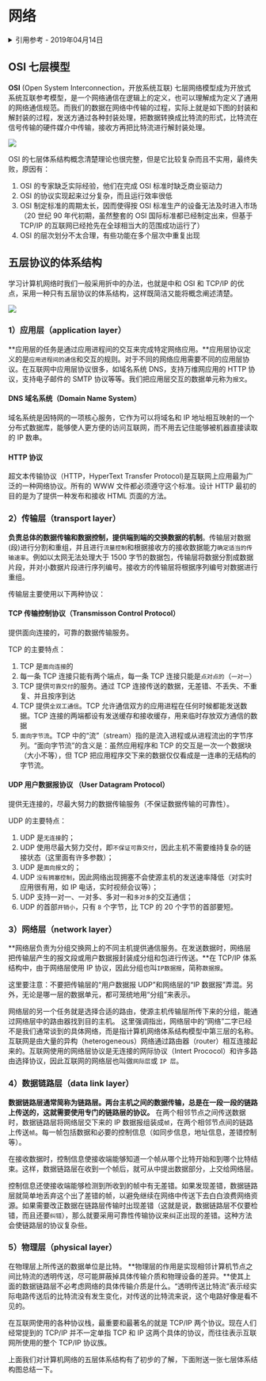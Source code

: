 # 网络

<details>
<summary>引用参考 - 2019年04月14日</summary>

- [OSI 与 TCP/IP 各层的结构与功能，都有哪些协议](https://juejin.im/post/5ac04e8e6fb9a028dd4e5ca5)
- [漫谈网络通信——从 OSI 网络模型到 TCP/IP 协议族](https://juejin.im/entry/584f9c04b123db00662890de)

</details>

## OSI 七层模型

**OSI** (Open System Interconnection，开放系统互联) 七层网络模型成为开放式系统互联参考模型，是一个网络通信在逻辑上的定义，也可以理解成为定义了通用的网络通信规范。而我们的数据在网络中传输的过程，实际上就是如下图的封装和解封装的过程，发送方通过各种封装处理，把数据转换成比特流的形式，比特流在信号传输的硬件媒介中传输，接收方再把比特流进行解封装处理。

![](img/osi-process.jpg)

OSI 的七层体系结构概念清楚理论也很完整，但是它比较复杂而且不实用，最终失败，原因有：

1. OSI 的专家缺乏实际经验，他们在完成 OSI 标准时缺乏商业驱动力
2. OSI 的协议实现起来过分复杂，而且运行效率很低
3. OSI 制定标准的周期太长，因而使得按 OSI 标准生产的设备无法及时进入市场（20 世纪 90 年代初期，虽然整套的 OSI 国际标准都已经制定出来，但基于 TCP/IP 的互联网已经抢先在全球相当大的范围成功运行了）
4. OSI 的层次划分不太合理，有些功能在多个层次中重复出现

## 五层协议的体系结构

学习计算机网络时我们一般采用折中的办法，也就是中和 OSI 和 TCP/IP 的优点，采用一种只有五层协议的体系结构，这样既简洁又能将概念阐述清楚。

![](img/osi-tcpip.png)

### 1）应用层（application layer）

**应用层的任务是通过应用进程间的交互来完成特定网络应用。**应用层协议定义的是`应用进程间的通信`和交互的规则。对于不同的网络应用需要不同的应用层协议。在互联网中应用层协议很多，如域名系统 DNS，支持万维网应用的 HTTP 协议，支持电子邮件的 SMTP 协议等等。我们把应用层交互的数据单元称为`报文`。

#### DNS 域名系统（Domain Name System）

域名系统是因特网的一项核心服务，它作为可以将域名和 IP 地址相互映射的一个分布式数据库，能够使人更方便的访问互联网，而不用去记住能够被机器直接读取的 IP 数串。

#### HTTP 协议

超文本传输协议（HTTP，HyperText Transfer Protocol)是互联网上应用最为广泛的一种网络协议。所有的 WWW 文件都必须遵守这个标准。设计 HTTP 最初的目的是为了提供一种发布和接收 HTML 页面的方法。

### 2）传输层（transport layer）

**负责总体的数据传输和数据控制，提供端到端的交换数据的机制**。传输层对数据(段)进行分割和重组，并且进行`流量控制`和根据接收方的接收数据能力`确定适当的传输速率`。例如以太网无法处理大于 1500 字节的数据包，传输层将数据分割成数据片段，并对小数据片段进行序列编号。接收方的传输层将根据序列编号对数据进行重组。

传输层主要使用以下两种协议：

#### TCP 传输控制协议（Transmisson Control Protocol）

提供面向连接的，可靠的数据传输服务。

TCP 的主要特点：

1. TCP 是`面向连接`的
2. 每一条 TCP 连接只能有两个端点，每一条 TCP 连接只能是`点对点的`（`一对一`）
3. TCP 提供`可靠交付`的服务。通过 TCP 连接传送的数据，无差错、不丢失、不重复、并且按序到达
4. TCP 提供`全双工通信`。TCP 允许通信双方的应用进程在任何时候都能发送数据。TCP 连接的两端都设有发送缓存和接收缓存，用来临时存放双方通信的数据
5. `面向字节流`。TCP 中的“流”（stream）指的是流入进程或从进程流出的字节序列。“面向字节流”的含义是：虽然应用程序和 TCP 的交互是一次一个数据块（大小不等），但 TCP 把应用程序交下来的数据仅仅看成是一连串的无结构的字节流。

#### UDP 用户数据报协议 （User Datagram Protocol）

提供无连接的，尽最大努力的数据传输服务（不保证数据传输的可靠性）。

UDP 的主要特点：

1. UDP 是`无连接`的；
2. UDP 使用尽最大努力交付，即`不保证可靠交付`，因此主机不需要维持复杂的链接状态（这里面有许多参数）；
3. UDP 是`面向报文`的；
4. UDP `没有拥塞控制`，因此网络出现拥塞不会使源主机的发送速率降低（对实时应用很有用，如 IP 电话，实时视频会议等）；
5. UDP 支持一对一、一对多、多对一和`多对多`的交互通信；
6. UDP 的首部`开销小`，只有 `8` 个字节，比 TCP 的 20 个字节的首部要短。

### 3）网络层（network layer）

**网络层负责为分组交换网上的不同主机提供通信服务。在发送数据时，网络层把传输层产生的报文段或用户数据报封装成分组和包进行传送。**在 TCP/IP 体系结构中，由于网络层使用 IP 协议，因此分组也叫`IP数据报`，简称`数据报`。

这里要注意：不要把传输层的“用户数据报 UDP”和网络层的“IP 数据报”弄混。另外，无论是哪一层的数据单元，都可笼统地用“分组”来表示。

网络层的另一个任务就是选择合适的路由，使源主机传输层所传下来的分组，能通过网络层中的路由器找到目的主机。
这里强调指出，网络层中的“网络”二字已经不是我们通常谈到的具体网络，而是指计算机网络体系结构模型中第三层的名称。
互联网是由大量的异构（heterogeneous）网络通过路由器（router）相互连接起来的。互联网使用的网络层协议是无连接的网际协议（Intert Prococol）和许多路由选择协议，因此互联网的网络层也叫做`网际层`或 `IP 层`。

### 4）数据链路层（data link layer）

**数据链路层通常简称为链路层。两台主机之间的数据传输，总是在一段一段的链路上传送的，这就需要使用专门的链路层的协议。** 在两个相邻节点之间传送数据时，数据链路层将网络层交下来的 IP 数据报组装成`帧`，在两个相邻节点间的链路上传送`帧`。每一帧包括数据和必要的控制信息（如同步信息，地址信息，差错控制等）。

在接收数据时，控制信息使接收端能够知道一个帧从哪个比特开始和到哪个比特结束。这样，数据链路层在收到一个帧后，就可从中提出数据部分，上交给网络层。

控制信息还使接收端能够检测到所收到的帧中有无差错。如果发现差错，数据链路层就简单地丢弃这个出了差错的帧，以避免继续在网络中传送下去白白浪费网络资源。如果需要改正数据在链路层传输时出现差错（这就是说，数据链路层不仅要检错，而且还要`纠错`），那么就要采用可靠性传输协议来纠正出现的差错。这种方法会使链路层的协议复杂些。

### 5）物理层（physical layer）

在物理层上所传送的数据单位是比特。
**物理层的作用是实现相邻计算机节点之间比特流的透明传送，尽可能屏蔽掉具体传输介质和物理设备的差异。**使其上面的数据链路层不必考虑网络的具体传输介质是什么。“透明传送比特流”表示经实际电路传送后的比特流没有发生变化，对传送的比特流来说，这个电路好像是看不见的。

在互联网使用的各种协议栈，最重要和最著名的就是 TCP/IP 两个协议。现在人们经常提到的 TCP/IP 并不一定单指 TCP 和 IP 这两个具体的协议，而往往表示互联网所使用的整个 TCP/IP 协议族。

上面我们对计算机网络的五层体系结构有了初步的了解，下面附送一张七层体系结构图总结一下。


